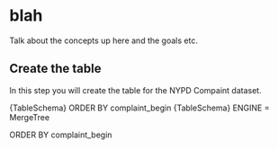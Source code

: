 
# blah

Talk about the concepts up here and the goals etc.

## Create the table

In this step you will create the table for the NYPD Compaint dataset.

<Tabs>
  <TabItem value="cloud" label="Cloud" default>
<CodeBlock language="sql">{TableSchema}
ORDER BY complaint_begin
</CodeBlock>
  </TabItem>
  <TabItem value="oss" label="OSS">
<CodeBlock language="sql">
{TableSchema}
ENGINE = MergeTree

ORDER BY complaint_begin
</CodeBlock>
  </TabItem>
</Tabs>

